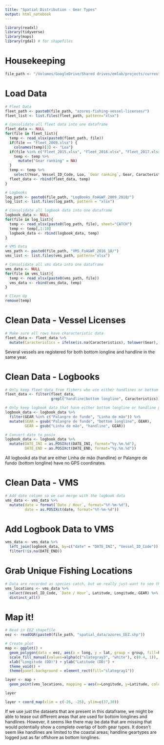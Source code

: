 ```yaml
---
title: "Spatial Distribution - Gear Types"
output: html_notebook
---
```


```r
library(readxl)
library(tidyverse)
library(maps)
library(rgdal) # for shapefiles
```

# Housekeeping
```r
file_path <- "/Volumes/GoogleDrive/Shared drives/emlab/projects/current-projects/blue-prosperity-coalition/data/Azores/"
```

# Load Data
```r
# Fleet Data
fleet_path <- paste0(file_path, "azores-fishing-vessel-licenses/")
fleet_list <- list.files(fleet_path, pattern="xlsx")

# Consolidate all fleet data into one dataframe
fleet_data <- NULL
for(file in fleet_list){
  temp <- read_xlsx(paste0(fleet_path, file))
  if(file == "Fleet_2009.xlsx") { 
    colnames(temp)[3] <- "Loa"}
  if(file %in% c("Fleet_2015.xlsx", "Fleet_2016.xlsx", "Fleet_2017.xlsx", "Fleet_2018.xlsx")) { 
    temp <- temp %>% 
      mutate("Gear ranking" = NA)
  }
  temp <- temp %>% 
    select(Year, Vessel_ID_Code, Loa, `Gear ranking`, Gear, Caracteristics)
  fleet_data <- rbind(fleet_data, temp)
}

# Logbooks
log_path <- paste0(file_path, "LogBooks_FoA&WF_2009_2018/")
log_list <- list.files(log_path, pattern = "xlsx")

# Consolidate all logbook data into one dataframe
logbook_data <- NULL
for(file in log_list){
  temp <- read_xlsx(paste0(log_path, file), sheet="CATCH")
  temp <- temp[,1:18]
  logbook_data <- rbind(logbook_data, temp)
}

# VMS Data
vms_path <- paste0(file_path, "VMS_FoA&WF_2016_18/")
vms_list <- list.files(vms_path, pattern="xlsx")

# Consolidate all vms data into one dataframe
vms_data <- NULL
for(file in vms_list){ 
  temp <- read_xlsx(paste0(vms_path, file))
  vms_data <- rbind(vms_data, temp)
}

# Clean Up
remove(temp)
```

# Clean Data - Vessel Licenses
```r
# Make sure all rows have characteristic data
fleet_data <- fleet_data %>% 
  mutate(Caracteristics = ifelse(is.na(Caracteristics), tolower(Gear), tolower(Caracteristics)))
```
Several vessels are registered for both bottom longline and handline in the same year. 

# Clean Data - Logbooks
```r
# Only keep fleet data from fishers who use either handlines or bottom longlines
fleet_data <- filter(fleet_data, 
                     grepl("handline|bottom longline", Caracteristics))

# Only keep logbook data that have either bottom longline or handline gear
logbook_data <- logbook_data %>% 
  filter(GEAR %in% c("Palangre de fundo", "Linha de mão")) %>% 
  mutate(GEAR = gsub("Palangre de fundo", "bottom longline", GEAR), 
         GEAR = gsub("Linha de mão", "handline", GEAR))

# Convert date to posix
logbook_data <- logbook_data %>% 
  mutate(DATE_INI = as.POSIXct(DATE_INI, format="%y.%m.%d"), 
         DATE_END = as.POSIXct(DATE_END, format="%y.%m.%d"))
```

All logbookd ata that are either Linha de mão (handline) or Palangre de fundo (bottom longline) have no GPS coordinates. 

# Clean Data - VMS
```r
# Add date column so we can merge with the logbook data
vms_data <- vms_data %>% 
  mutate(date = format(`Date / Hour`, format="%Y-%m-%d"), 
         date = as.POSIXct(date, format="%Y-%m-%d"))
```

# Add Logbook Data to VMS 
```r
vms_data <- vms_data %>% 
  left_join(logbook_data, by=c("date" = "DATE_INI", "Vessel_ID_Code")) %>% 
  filter(!is.na(DATE_END))
```

# Grab Unique Fishing Locations
```r
# Data are recorded as species catch, but we really just want to see the spatial distribution of fishing locations by gear type
vms_locations <- vms_data %>% 
  select(Vessel_ID_Code, `Date / Hour`, Latitude, Longitude, GEAR) %>% 
  distinct_all()
```


# Map it! 
```r
# Read in EEZ shapefile
eez <- readOGR(paste0(file_path, "spatial_data/azores_EEZ.shp"))
```
 
```r
# Create plot
map <- ggplot() + 
  geom_polygon(data = eez, aes(x = long, y = lat, group = group, fill=hole), colour = "black") +
  scale_fill_manual(values=alpha(c("slategray3", "white"), c(0.4, 1)), guide="none") +
  xlab("Longitude (DD)") + ylab("Latitude (DD)") + 
  theme_void() + 
  theme(panel.background = element_rect(fill="slategray1"))

layer <- map + 
  geom_point(vms_locations, mapping = aes(x=Longitude, y=Latitude, color=GEAR), alpha=0.5)

layer
```

```r
layer + coord_map(xlim = c(-26, -25), ylim=c(37,38))
```

If we use just the datasets that are present in this dataframe, we might be able to tease out different areas that are used for bottom longlines and handlines. However, it seems like there may be data that are missing that would potentially show a complete overlap of both gear types. It doesn't seem like handlines are limited to the coastal areas; handline geartypes are logged just as far offshore as bottom longlines.